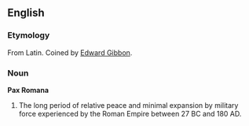 ==English==
{{wikipedia}}
===Etymology===
From Latin.  Coined by [[w:Edward Gibbon|Edward Gibbon]].

===Noun===
'''Pax Romana'''
# The long period of relative peace and minimal expansion by military force experienced by the Roman Empire between 27 BC and 180 AD.

{{en-noun-lacks-inflect}}